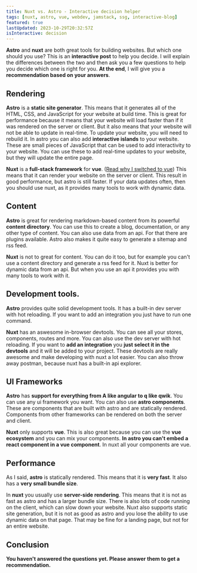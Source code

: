 ```yaml
---
title: Nuxt vs. Astro - Interactive decision helper
tags: [nuxt, astro, vue, webdev, jamstack, ssg, interactive-blog]
featured: true
lastUpdated: 2023-10-29T20:32:57Z
isInteractive: decision
---
```


**Astro** and **nuxt** are both great tools for building websites. But which one should you use? This is an **interactive post** to help you decide. I will explain the differences between the two and then ask you a few questions to help you decide which one is right for you. **At the end**, I will give you a **recommendation based on your answers**.


## Rendering

**Astro** is a **static site generator**. This means that it generates all of the HTML, CSS, and JavaScript for your website at build time. This is great for performance because it means that your website will load faster than if it was rendered on the server or client. But it also means that your website will not be able to update in real-time. To update your website, you will need to rebuild it. In astro you can also add **interactive islands** to your website. These are small pieces of JavaScript that can be used to add interactivity to your website. You can use these to add real-time updates to your website, but they will update the entire page.

**Nuxt** is a **full-stack framework** for **vue**. ([Read why I switched to vue](/post/switch-react-vue)) This means that it can render your website on the server or client. This result in good performance, but astro is still faster. If your data updates often, then you should use nuxt, as it provides many tools to work with dynamic data.

<AstroVue
  nuxt="The content changes every few minutes or is user-generated and should be updated in real-time."
  astro="The content only changes every few days or longer."
  question="How often does the content change?"
  slug="contentFrequency"
/>

## Content

**Astro** is great for rendering markdown-based content from its powerful **content directory**. You can use this to create a blog, documentation, or any other type of content. You can also use data from an api. For that there are plugins available. Astro also makes it quite easy to generate a sitemap and rss feed.

**Nuxt** is not to great for content. You can do it too, but for example you can't use a content directory and generate a rss feed for it. Nuxt is better for dynamic data from an api. But when you use an api it provides you with many tools to work with it.

<AstroVue
  nuxt="I want to use an api to get my content."
  astro="I want to use markdown files to store my content next to my code."
  question="How do you want to store your content?"
  slug="contentStorage"
/>

## Development tools.

**Astro** provides quite solid development tools. It has a built-in dev server with hot reloading. If you want to add an integration you just have to run one command.

**Nuxt** has an aswesome in-browser devtools. You can see all your stores, components, routes and more. You can also use the dev server with hot reloading. If you want to **add an integration** you **just select it in the devtools** and it will be added to your project. These devtools are really awesome and make developing with nuxt a lot easier. You can also throw away postman, because nuxt has a built-in api explorer.

<AstroVue
  nuxt="I want to use the awesome devtools as I want to develop a complex website."
  astro="I don't need such devtools for my project."
  question="Do you want to use devtools?"
  slug="devtools"
/>

## UI Frameworks

**Astro** has **support for everything from A like angular to q like qwik**. You can use any ui framework you want. You can also use **astro components**. These are components that are built with astro and are statically rendered. Components from other frameworks can be rendered on both the server and client.

**Nuxt** only supports **vue**. This is also great because you can use the **vue ecosystem** and you can mix your components. **In astro you can't embed a react component in a vue component**. In nuxt all your components are vue.

<AstroVue
  nuxt="💚 I want to use vue and the vue ecosystem. 💚"
  astro="I want to use a different framework."
  question="Which ui framework do you want to use?"
  slug="framework"
/>

## Performance

As I said, **astro** is statically rendered. This means that it is **very fast**. It also has a **very small bundle size**.

In **nuxt** you usually use **server-side rendering**. This means that it is not as fast as astro and has a larger bundle size. There is also lots of code running on the client, which can slow down your website. Nuxt also supports static site generation, but it is not as good as astro and you lose the ability to use dynamic data on that page. That may be fine for a landing page, but not for an entire website.

<AstroVue
  nuxt="I want to use server-side rendering. (Fast)"
  astro="I want to use static site generation. (Very fast)"
  question="Do you want to use server-side rendering or static site generation?"
  slug="performance"
/>

## Conclusion

<div data-result-one="" hidden>

Based on your answers, I recommend that you use **<span data-fw=""></span>**. It is a **great tool** for building websites and has many features that will make your life easier. You may also change your answers and see if you get a different result.

<span data-get-started-astro="" hidden>Aggregata wrote a nice introduction on how to <a href="https://aggregata.de/en/blog/astro/astro-an-introduction-to-your-next-project/"><strong>get started with Astro</strong></a>. <strong>They use Tailwind CSS</strong>, but you can also use UnoCSS. <a href="/post/unocss-tailwind"><strong>I explain why you should use UnoCSS</strong></a> in another article.</span>
<span data-get-started-nuxt="" hidden>Nuxt has a great <a href="https://nuxt.com/docs/getting-started/installation">getting started guide</a>.</span>

</div>

<div data-result-equal="" hidden>

Based on your answers, I **can't decide** which one is better for you. You may also **change your answers** and see if you get a different result.

</div>

<div data-result-no="">

**You haven't answered the questions yet. Please answer them to get a recommendation.**

</div>
